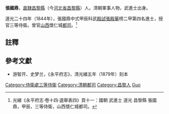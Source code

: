 '''張國鼎'''，[[直隸|直隸]][[昌黎縣|昌黎縣]]（今[[河北省|河北省]][[昌黎縣|昌黎縣]]）人。清朝軍事人物，武進士出身。

道光二十四年（1844年），張國鼎中式甲辰科武[[殿試|殿試]][[張殿華|張殿華]]榜二甲第四名進士，授官三等侍衛。曾官[[山西|山西]]懷仁城[[都司|都司]]。<ref>光緒《永平府志·卷十四·選舉表四》頁十一：國朝 武進士 道光 昌黎縣 張國鼎，甲辰，三等侍衛，山西懷仁城都司。</ref>

==註釋==
{{reflist}}

==參考文獻==
*游智开、史梦兰，《永平府志》，清光緒五年（1879年）刻本


{{道光二十四年甲辰科武殿試金榜}}
{{DEFAULTSORT:Zhang张}}
[[Category:侍衛處三等侍衛|Category:侍衛處三等侍衛]]
[[Category:清朝都司|Category:清朝都司]]
[[Category:昌黎人|Category:昌黎人]]
[[Category:張姓|Guo]]